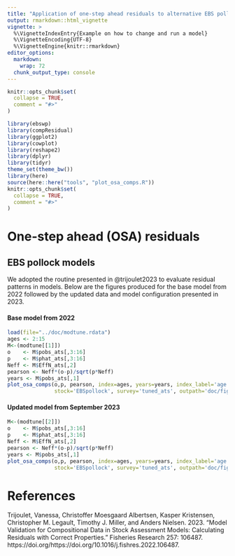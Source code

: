 ```yaml
---
title: "Application of one-step ahead residuals to alternative EBS pollock model specifications"
output: rmarkdown::html_vignette
vignette: >
  %\VignetteIndexEntry{Example on how to change and run a model}
  %\VignetteEncoding{UTF-8}
  %\VignetteEngine{knitr::rmarkdown}
editor_options: 
  markdown: 
    wrap: 72
  chunk_output_type: console
---
```


```r
knitr::opts_chunk$set(
  collapse = TRUE,
  comment = "#>"
)
```

```r
library(ebswp)
library(compResidual)
library(ggplot2)
library(cowplot)
library(reshape2)
library(dplyr)
library(tidyr)
theme_set(theme_bw())
library(here)
source(here::here("tools", "plot_osa_comps.R"))
knitr::opts_chunk$set(
  collapse = TRUE,
  comment = "#>"
)
```



# One-step ahead (OSA) residuals

## EBS pollock models
We adopted the routine presented in @trijoulet2023 to evaluate residual
patterns in models. Below are the figures produced for the base model
from 2022 followed by the updated data and model configuration presented
in 2023.

#### Base model from 2022


```r
load(file="../doc/modtune.rdata")
ages <- 2:15
M<-(modtune[[1]])
o    <- M$pobs_ats[,3:16]
p    <- M$phat_ats[,3:16]
Neff <- M$EffN_ats[,2]
pearson <- Neff*(o-p)/sqrt(p*Neff)
years <- M$pobs_ats[,1]
plot_osa_comps(o,p, pearson, index=ages, years=years, index_label='age', Neff=Neff,
               stock='EBSpollock', survey='tuned_ats', outpath='doc/figs')
```


#### Updated model from September 2023

```r
M<-(modtune[[2]])
o    <- M$pobs_ats[,3:16]
p    <- M$phat_ats[,3:16]
Neff <- M$EffN_ats[,2]
pearson <- Neff*(o-p)/sqrt(p*Neff)
years <- M$pobs_ats[,1]
plot_osa_comps(o,p, pearson, index=ages, years=years, index_label='age', Neff=Neff,
               stock='EBSpollock', survey='tuned_ats', outpath='doc/figs')
```

# References

Trijoulet, Vanessa, Christoffer Moesgaard Albertsen, Kasper Kristensen, Christopher M. Legault, Timothy J. Miller, and Anders Nielsen. 2023. “Model Validation for Compositional Data in Stock Assessment Models: Calculating Residuals with Correct Properties.” Fisheries Research 257: 106487. https://doi.org/https://doi.org/10.1016/j.fishres.2022.106487.
